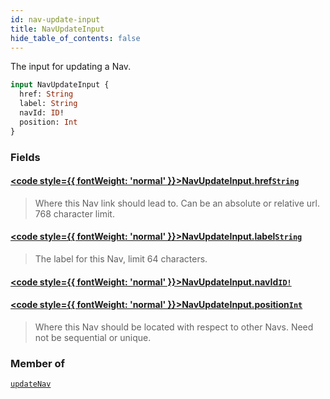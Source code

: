```yaml
---
id: nav-update-input
title: NavUpdateInput
hide_table_of_contents: false
---
```








The input for updating a Nav.

```graphql
input NavUpdateInput {
  href: String
  label: String
  navId: ID!
  position: Int
}
```


### Fields

#### [<code style={{ fontWeight: 'normal' }}>NavUpdateInput.<b>href</b></code>](#)<Bullet />[`String`](/demand/api/graphql-admin/reference/scalars/string) <Badge class="secondary" text="scalar"/>
> Where this Nav link should lead to. Can be an absolute or relative url. 768 character limit.
> 

#### [<code style={{ fontWeight: 'normal' }}>NavUpdateInput.<b>label</b></code>](#)<Bullet />[`String`](/demand/api/graphql-admin/reference/scalars/string) <Badge class="secondary" text="scalar"/>
> The label for this Nav, limit 64 characters.
> 

#### [<code style={{ fontWeight: 'normal' }}>NavUpdateInput.<b>navId</b></code>](#)<Bullet />[`ID!`](/demand/api/graphql-admin/reference/scalars/id) <Badge class="secondary" text="non-null"/> <Badge class="secondary" text="scalar"/>
> 
> 

#### [<code style={{ fontWeight: 'normal' }}>NavUpdateInput.<b>position</b></code>](#)<Bullet />[`Int`](/demand/api/graphql-admin/reference/scalars/int) <Badge class="secondary" text="scalar"/>
> Where this Nav should be located with respect to other Navs. Need not be sequential or unique.
> 



### Member of

[`updateNav`](/demand/api/graphql-admin/reference/mutations/update-nav)  <Badge class="secondary" text="mutation"/>



